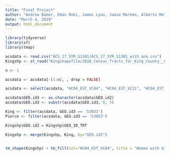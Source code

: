 ```yaml
---
title: "Final Project"
author: "Andrew Baker, Eman Robi, James Lyou, Jamie Marken, Alberto Melendez"
date: "March 4, 2019"
output: html_document
---
```


```r
library(tidyverse)
library(sf)
library(tmap)

acsdata <- read.csv("ACS_17_5YR_S1301/ACS_17_5YR_S1301_with_ann.csv")
Kingshp <- st_read("Kingshapefile/2010_Census_Tracts_for_King_County__Conflated_to_Parcels__Major_Waterbodies_Erased__tracts10_shore_area.shp")

n <- 1

acsdata <- acsdata[-(1:n), , drop = FALSE]

acsdata <- select(acsdata, "HC04_EST_VC04", "HC04_EST_VC21", "HC04_EST_VC20", "HC04_EST_VC24", "GEO.id", "GEO.id2", "GEO.display.label")

acsdata$GEO.id3 <- as.character(acsdata$GEO.id2)
acsdata$GEO.id3 <- substr(acsdata$GEO.id3, 0, 5)

King <- filter(acsdata, GEO.id3 == '53033') 
Pierce <- filter(acsdata, GEO.id3 == '53053')

Kingshp$GEO.id2 = Kingshp$GEO_ID_TRT

Kingshp <- merge(Kingshp, King, by="GEO.id2") 


tm_shape(Kingshp) + tm_fill(col="HC04_EST_VC04", title = "Women with births in the past 12 months - Rate per 1,000 women; Estimate; 35 to 50 years") + tm_borders() + tm_layout( aes.palette = list(seq = "-RdYlGn"), title = "King County ", title.position = c("RIGHT", "TOP"))
```